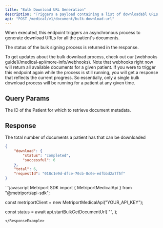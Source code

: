 ```yaml
---
title: "Bulk Download URL Generation"
description: "Triggers a payload containing a list of downloadabl URLs for all the patient's documents."
api: "POST /medical/v1/document/bulk-download-url"
---
```


When executed, this endpoint triggers an asynchronous process to generate download URLs for all the patient's documents. 

The status of the bulk signing process is returned in the response. 

<Tip>
  To get updates about the bulk download process, check out our [webhooks guide](/medical-api/more-info/webhooks). Note that webhooks right now will return all available documents for a given patient.
</Tip>

<Warning>
  If you were to trigger this endpoint again while the process is still running, you will get a response that reflects the current progress. So essentially, only a single bulk download process will be running for a patient at any given time.
</Warning>

## Query Params

<ParamField query="patientId" type="string" required>
  The ID of the Patient for which to retrieve document metadata.
</ParamField>

## Response

<Snippet file="document-progress-download.mdx" />
<Snippet file="request-id.mdx" />

<ResponseField name="total" type="number">
  The total number of documents a patient has that can be downloaded
</ResponseField>

```json
{
    "download": {
        "status": "completed",
        "successful": 6
    },
    "total": 6,
    "requestId": "018c1e9d-dfce-70cb-8c0e-edfbbd2a7f5f"
}
```

<ResponseExample>
```javascript Metriport SDK
import { MetriportMedicalApi } from "@metriport/api-sdk";

const metriportClient = new MetriportMedicalApi("YOUR_API_KEY");


const status = await api.startBulkGetDocumentUrl(
  "<your-patient-id>",
);

```
</ResponseExample>